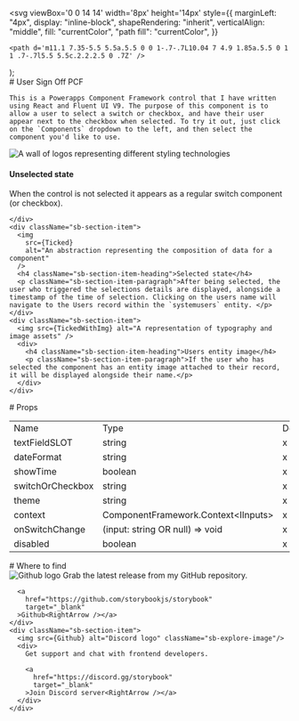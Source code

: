 

  <svg
    viewBox='0 0 14 14'
    width='8px'
    height='14px'
    style={{
      marginLeft: "4px",
      display: "inline-block",
      shapeRendering: "inherit",
      verticalAlign: "middle",
      fill: "currentColor",
      "path fill": "currentColor",
    }}
  >
    <path d='m11.1 7.35-5.5 5.5a.5.5 0 0 1-.7-.7L10.04 7 4.9 1.85a.5.5 0 1 1 .7-.7l5.5 5.5c.2.2.2.5 0 .7Z' />
  </svg>
);

<Meta title='Start here' />

<div className="sb-container">
  <div className='sb-section-title'>
    # User Sign Off PCF

    This is a Powerapps Component Framework control that I have written using React and Fluent UI V9. The purpose of this component is to allow a user to select a switch or checkbox, and have their user appear next to the checkbox when selected. To try it out, just click on the `Components` dropdown to the left, and then select the component you'd like to use.

  </div>
  <div className="sb-section">
    <div className="sb-section-item">
      <img
        src={Default}
        alt="A wall of logos representing different styling technologies"
      />
      <h4 className="sb-section-item-heading">Unselected state</h4>
      <p className="sb-section-item-paragraph">When the control is not selected it appears as a regular switch component (or checkbox).</p>
      
    </div>
    <div className="sb-section-item">
      <img
        src={Ticked}
        alt="An abstraction representing the composition of data for a component"
      />
      <h4 className="sb-section-item-heading">Selected state</h4>
      <p className="sb-section-item-paragraph">After being selected, the user who triggered the selections details are displayed, alongside a timestamp of the time of selection. Clicking on the users name will navigate to the Users record within the `systemusers` entity. </p>
    </div>
    <div className="sb-section-item">
      <img src={TickedWithImg} alt="A representation of typography and image assets" />
      <div>
        <h4 className="sb-section-item-heading">Users entity image</h4>
        <p className="sb-section-item-paragraph">If the user who has selected the component has an entity image attached to their record, it will be displayed alongside their name.</p>
      </div>
    </div>
  </div>
</div>

<div className="sb-container">
  <div className='sb-section-title'>
    # Props
    <table>
    <tr>
        <td>Name</td>
        <td>Type</td>
        <td>Description</td>
    </tr>
    <tr>
        <td>textFieldSLOT</td>
        <td>string</td>
        <td>x</td>
    </tr>
    <tr>
        <td>dateFormat</td>
        <td>string</td>
        <td>x</td>
    </tr>
    <tr>
        <td>showTime</td>
        <td>boolean</td>
        <td>x</td>
    </tr>
    <tr>
        <td>switchOrCheckbox</td>
        <td>string</td>
        <td>x</td>
    </tr>
    <tr>
        <td>theme</td>
        <td>string</td>
        <td>x</td>
    </tr>
    <tr>
        <td>context</td>
        <td>ComponentFramework.Context&lt;IInputs&gt;</td>
        <td>x</td>
    </tr>
    <tr>
        <td>onSwitchChange</td>
        <td>(input: string OR null) =&gt; void</td>
        <td>x</td>
    </tr>
    <tr>
        <td>disabled</td>
        <td>boolean</td>
        <td>x</td>
    </tr>
</table>
  </div>

</div>

<div className="sb-container">
  <div className='sb-section-title'>
    # Where to find

  </div>

</div>

<div className="sb-section sb-socials">
    <div className="sb-section-item">
      <img src={Github} alt="Github logo" className="sb-explore-image"/>
      Grab the latest release from my GitHub repository.

      <a
        href="https://github.com/storybookjs/storybook"
        target="_blank"
      >Github<RightArrow /></a>
    </div>
    <div className="sb-section-item">
      <img src={Github} alt="Discord logo" className="sb-explore-image"/>
      <div>
        Get support and chat with frontend developers.

        <a
          href="https://discord.gg/storybook"
          target="_blank"
        >Join Discord server<RightArrow /></a>
      </div>
    </div>

</div>

<style>
  {`
  .sb-container {
    margin-bottom: 48px;
  }

  .sb-section {
    width: 100%;
    display: flex;
    flex-direction: row;
    gap: 20px;
  }

  img {
    object-fit: cover;
  }

  .sb-section-title {
    margin-bottom: 32px;
  }

  .sb-section a:not(h1 a, h2 a, h3 a) {
    font-size: 14px;
  }

  .sb-section-item, .sb-grid-item {
    flex: 1;
    display: flex;
    flex-direction: column;
  }

  .sb-section-item-heading {
    padding-top: 20px !important;
    padding-bottom: 5px !important;
    margin: 0 !important;
  }
  .sb-section-item-paragraph {
    margin: 0;
    padding-bottom: 10px;
  }

  .sb-chevron {
    margin-left: 5px;
  }

  .sb-features-grid {
    display: grid;
    grid-template-columns: repeat(2, 1fr);
    grid-gap: 32px 20px;
  }

  .sb-socials {
    display: grid;
    grid-template-columns: repeat(4, 1fr);
  }

  .sb-socials p {
    margin-bottom: 10px;
  }

  .sb-explore-image {
    max-height: 32px;
    align-self: flex-start;
  }

  .sb-addon {
    width: 100%;
    display: flex;
    align-items: center;
    position: relative;
    background-color: #EEF3F8;
    border-radius: 5px;
    border: 1px solid rgba(0, 0, 0, 0.05);
    background: #EEF3F8;
    height: 180px;
    margin-bottom: 48px;
    overflow: hidden;
  }

  .sb-addon-text {
    padding-left: 48px;
    max-width: 240px;
  }

  .sb-addon-text h4 {
    padding-top: 0px;
  }

  .sb-addon-img {
    position: absolute;
    left: 345px;
    top: 0;
    height: 100%;
    width: 200%;
    overflow: hidden;
  }

  .sb-addon-img img {
    width: 650px;
    transform: rotate(-15deg);
    margin-left: 40px;
    margin-top: -72px;
    box-shadow: 0 0 1px rgba(255, 255, 255, 0);
    backface-visibility: hidden;
  }

  @media screen and (max-width: 800px) {
    .sb-addon-img {
      left: 300px;
    }
  }

  @media screen and (max-width: 600px) {
    .sb-section {
      flex-direction: column;
    }

    .sb-features-grid {
      grid-template-columns: repeat(1, 1fr);
    }

    .sb-socials {
      grid-template-columns: repeat(2, 1fr);
    }

    .sb-addon {
      height: 280px;
      align-items: flex-start;
      padding-top: 32px;
      overflow: hidden;
    }

    .sb-addon-text {
      padding-left: 24px;
    }

    .sb-addon-img {
      right: 0;
      left: 0;
      top: 130px;
      bottom: 0;
      overflow: hidden;
      height: auto;
      width: 124%;
    }

    .sb-addon-img img {
      width: 1200px;
      transform: rotate(-12deg);
      margin-left: 0;
      margin-top: 48px;
      margin-bottom: -40px;
      margin-left: -24px;
    }
  }
  `}
</style>

